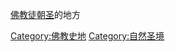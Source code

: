 [[佛教|佛教徒]][[朝圣|朝圣]]的地方
{{Commonscat|Pilgrimage to Buddha's Holy Places}}

[[Category:佛教史地|Category:佛教史地]]
[[Category:自然圣境|Category:自然圣境]]